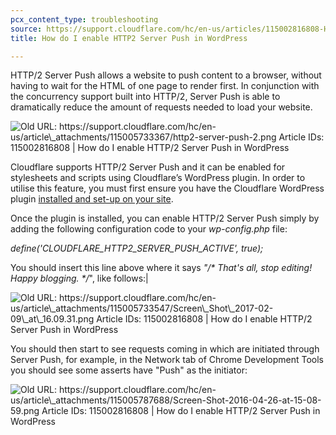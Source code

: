 ```yaml
---
pcx_content_type: troubleshooting
source: https://support.cloudflare.com/hc/en-us/articles/115002816808-How-do-I-enable-HTTP-2-Server-Push-in-WordPress
title: How do I enable HTTP2 Server Push in WordPress

---
```


HTTP/2 Server Push allows a website to push content to a browser, without having to wait for the HTML of one page to render first. In conjunction with the concurrency support built into HTTP/2, Server Push is able to dramatically reduce the amount of requests needed to load your website.

![Old URL: https://support.cloudflare.com/hc/en-us/article\_attachments/115005733367/http2-server-push-2.png
Article IDs: 115002816808 | How do I enable HTTP/2 Server Push in WordPress
](~/assets/images/support/hc-import-http2_server_push_2.png)

Cloudflare supports HTTP/2 Server Push and it can be enabled for stylesheets and scripts using Cloudflare’s WordPress plugin. In order to utilise this feature, you must first ensure you have the Cloudflare WordPress plugin [installed and set-up on your site](https://support.cloudflare.com/hc/en-us/articles/227634427-Using-Cloudflare-with-WordPress).

Once the plugin is installed, you can enable HTTP/2 Server Push simply by adding the following configuration code to your *wp-config.php* file:

*define('CLOUDFLARE\_HTTP2\_SERVER\_PUSH\_ACTIVE', true);*

You should insert this line above where it says *"/\* That's all, stop editing! Happy blogging. \*/*", like follows:|

![Old URL: https://support.cloudflare.com/hc/en-us/article\_attachments/115005733547/Screen\_Shot\_2017-02-09\_at\_16.09.31.png
Article IDs: 115002816808 | How do I enable HTTP/2 Server Push in WordPress
](~/assets/images/support/hc-import-screen_shot_2017_02_09_at_16_09_31.png)

You should then start to see requests coming in which are initiated through Server Push, for example, in the Network tab of Chrome Development Tools you should see some asserts have "Push" as the initiator:

![Old URL: https://support.cloudflare.com/hc/en-us/article\_attachments/115005787688/Screen-Shot-2016-04-26-at-15-08-59.png
Article IDs: 115002816808 | How do I enable HTTP/2 Server Push in WordPress
](~/assets/images/support/hc-import-screen_shot_2016_04_26_at_15_08_59.png)
